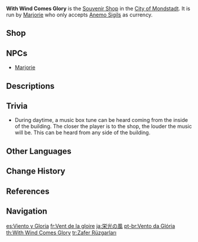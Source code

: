{{Location Infobox
|image        = NPC Location Marjorie Context.png
|type         = Point of Interest
|type2        = Special Souvenir Shop
|type3        = Souvenir Shop
|region       = Mondstadt
|area         = Starfell Valley
|subarea      = City of Mondstadt
}}
'''With Wind Comes Glory''' is the [[Souvenir Shop]] in the [[City of Mondstadt]]. It is run by [[Marjorie]] who only accepts [[Anemo Sigil]]s as currency.

==Shop==
{{Vendor|Marjorie}}

==NPCs==
* [[Marjorie]]

==Descriptions==
{{Description|A popular souvenir shop in Mondstadt. It is also a place for able adventurers to pawn precious items for [[Anemo Sigil]]s. Marjorie's at your service!|[[Map]] description}}

==Trivia==
* During daytime, a music box tune can be heard coming from the inside of the building. The closer the player is to the shop, the louder the music will be. This can be heard from any side of the building.

==Other Languages==
{{Other Languages
|en       = With Wind Comes Glory
|zhs      = 荣光之风
|zhs_rm   = Róngguāng zhī Fēng
|zht      = 榮光之風
|zht_rm   = Róngguāng zhī Fēng
|zh_tl    = Wind of Glory
|ja       = 栄光の風
|ja_rm    = Eikou no Kaze<ref>{{Ref/Quest|Gift and Intent|note=Japanese Voice-Over}}</ref>
|ja_tl    = Wind of Glory
|ko       = 영광의 바람
|ko_rm    = Yeonggwang-ui Baram
|ko_tl    = Wind of Glory
|es       = Viento y Gloria
|es_tl    = Wind and Glory
|fr       = Vent de la gloire
|fr_tl    = Wind of Glory
|ru       = Великолепие ветра
|ru_tl    = Wind Splendor
|th       = With Wind Comes Glory
|vi       = Gió {{tt|Vinh Quang|榮光}}
|vi_tl    = Wind of Glory
|de       = Mit Wind kommt Ruhm
|de_tl    = With Wind Comes Glory
|id       = With Wind Comes Glory
|pt       = Vento da Glória
|pt_tl    = Wind of Glory
|tr       = Zafer Rüzgarları
|tr_tl    = Winds of Victory
|it       = 
|it_tl    = 
}}

==Change History==
{{Change History|1.0}}

==References==
{{Reflist}}

==Navigation==
{{PoI Navbox|Mondstadt}}

[[es:Viento y Gloria]]
[[fr:Vent de la gloire]]
[[ja:栄光の風]]
[[pt-br:Vento da Glória]]
[[th:With Wind Comes Glory]]
[[tr:Zafer Rüzgarları]]
